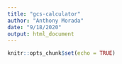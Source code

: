 ```yaml
---
title: "gcs-calculator"
author: "Anthony Morada"
date: "9/18/2020"
output: html_document
---
```


```r
knitr::opts_chunk$set(echo = TRUE)

```


